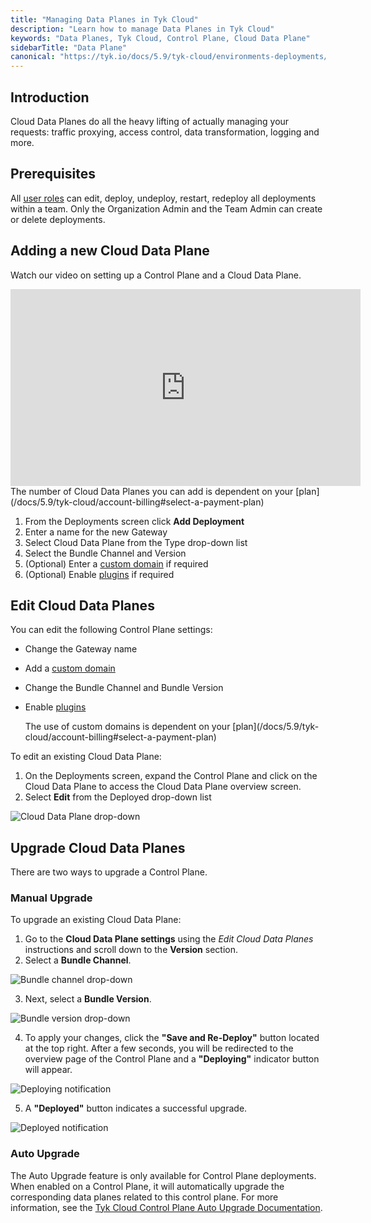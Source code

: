 ```yaml
---
title: "Managing Data Planes in Tyk Cloud"
description: "Learn how to manage Data Planes in Tyk Cloud"
keywords: "Data Planes, Tyk Cloud, Control Plane, Cloud Data Plane"
sidebarTitle: "Data Plane"
canonical: "https://tyk.io/docs/5.9/tyk-cloud/environments-deployments/managing-gateways"
---
```


## Introduction

Cloud Data Planes do all the heavy lifting of actually managing your requests: traffic proxying, access control, data transformation, logging and more.

## Prerequisites

All [user roles](/docs/5.9/tyk-cloud/teams-users#assign-user-roles) can edit, deploy, undeploy, restart, redeploy all deployments within a team. Only the Organization Admin and the Team Admin can create or delete deployments.

## Adding a new Cloud Data Plane

Watch our video on setting up a Control Plane and a Cloud Data Plane.

<iframe width="560" height="315" src="https://www.youtube.com/embed/JqXXEDplrr8" frameborder="0" allow="accelerometer; autoplay; clipboard-write; encrypted-media; gyroscope; picture-in-picture" allowfullscreen></iframe>


<Note>
The number of Cloud Data Planes you can add is dependent on your [plan](/docs/5.9/tyk-cloud/account-billing#select-a-payment-plan)
</Note>


1. From the Deployments screen click **Add Deployment**
2. Enter a name for the new Gateway
3. Select Cloud Data Plane from the Type drop-down list
4. Select the Bundle Channel and Version
5. (Optional) Enter a [custom domain](/docs/5.9/tyk-cloud/using-custom-domains) if required
6. (Optional) Enable [plugins](/docs/5.9/tyk-cloud/using-plugins) if required

## Edit Cloud Data Planes

You can edit the following Control Plane settings:
* Change the Gateway name
* Add a [custom domain](/docs/5.9/tyk-cloud/using-custom-domains)
* Change the Bundle Channel and Bundle Version
* Enable [plugins](/docs/5.9/tyk-cloud/using-plugins)



    <Note>
    The use of custom domains is dependent on your [plan](/docs/5.9/tyk-cloud/account-billing#select-a-payment-plan)
    </Note>


To edit an existing Cloud Data Plane:

1. On the Deployments screen, expand the Control Plane and click on the Cloud Data Plane to access the Cloud Data Plane overview screen.
2. Select **Edit** from the Deployed drop-down list

<img src="/img/admin/cp-edit.png" alt="Cloud Data Plane drop-down" />

## Upgrade Cloud Data Planes

There are two ways to upgrade a Control Plane.

### Manual Upgrade

To upgrade an existing Cloud Data Plane:

1. Go to the **Cloud Data Plane settings** using the _Edit Cloud Data Planes_ instructions and scroll down to the **Version** section.
2. Select a **Bundle Channel**.

<img src="/img/admin/cp-edge-upgrade-channel.png" alt="Bundle channel drop-down" />

3. Next, select a **Bundle Version**.

<img src="/img/admin/cp-edge-upgrade-version.png" alt="Bundle version drop-down" />

4. To apply your changes, click the **"Save and Re-Deploy"** button located at the top right. After a few seconds, you will be redirected to the overview page of the Control Plane and a **"Deploying"** indicator button will appear. 

<img src="/img/admin/cp-edge-upgrade-deploying.png" alt="Deploying notification" />

5. A **"Deployed"** button indicates a successful upgrade.

<img src="/img/admin/cp-edge-upgrade-deployed.png" alt="Deployed notification" />

### Auto Upgrade

The Auto Upgrade feature is only available for Control Plane deployments. When enabled on a Control Plane, it will automatically upgrade the corresponding data planes related to this control plane. For more information, see the [Tyk Cloud Control Plane Auto Upgrade Documentation](/docs/5.9/tyk-cloud/environments-deployments/managing-control-planes).

